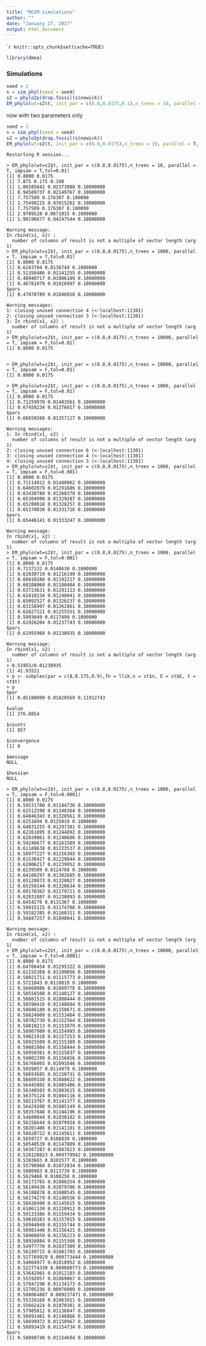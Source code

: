 ```yaml
---
title: "MCEM simulations"
author: ""
date: "January 27, 2017"
output: html_document
---
```


````r
knitr::opts_chunk$set(cache=TRUE)
```

```r
library(dmea)
```

### Simulations


```r
seed = 2
s = sim_phyl(seed = seed)
s2 = phylo2p(drop.fossil(s$newick)) 
EM_phylo(wt=s2$t, init_par = c(0.8,0.0175,0.1),n_trees = 10, parallel = T, impsam = T,tol=0.01)
```


now with two parameters only

```r
seed = 2
s = sim_phyl(seed = seed)
s2 = phylo2p(drop.fossil(s$newick)) 
EM_phylo(wt=s2$t, init_par = c(0.8,0.0175),n_trees = 10, parallel = T, impsam = T,tol=0.01)
```


```{}
Restarting R session...

> EM_phylo(wt=s2$t, init_par = c(0.8,0.0175),n_trees = 10, parallel = T, impsam = T,tol=0.01)
[1] 0.8000 0.0175
[1] 7.875 0.175 0.100
[1] 1.06585642 0.02373088 0.10000000
[1] 0.94589737 0.02149767 0.10000000
[1] 7.757509 0.176307 0.100000
[1] 1.75498215 0.03915262 0.10000000
[1] 7.757509 0.176307 0.100000
[1] 2.9709528 0.0671015 0.1000000
[1] 1.90196677 0.04247544 0.10000000

Warning message:
In rbind(x1, x2) :
  number of columns of result is not a multiple of vector length (arg 1)
> EM_phylo(wt=s2$t, init_par = c(0.8,0.0175),n_trees = 1000, parallel = T, impsam = T,tol=0.01)
[1] 0.8000 0.0175
[1] 0.6243704 0.0138749 0.1000000
[1] 0.51356486 0.01141255 0.10000000
[1] 0.48940717 0.01086109 0.10000000
[1] 0.46781079 0.01016997 0.10000000
$pars
[1] 0.47070789 0.01046018 0.10000000

Warning messages:
1: closing unused connection 4 (<-localhost:11301) 
2: closing unused connection 3 (<-localhost:11301) 
3: In rbind(x1, x2) :
  number of columns of result is not a multiple of vector length (arg 1)
> EM_phylo(wt=s2$t, init_par = c(0.8,0.0175),n_trees = 10000, parallel = T, impsam = F,tol=0.01)
[1] 0.8000 0.0175


> EM_phylo(wt=s2$t, init_par = c(0.8,0.0175),n_trees = 10000, parallel = T, impsam = F,tol=0.01)
[1] 0.8000 0.0175

> EM_phylo(wt=s2$t, init_par = c(0.8,0.0175),n_trees = 1000, parallel = T, impsam = F,tol=0.01)
[1] 0.8000 0.0175
[1] 0.71259970 0.01483561 0.10000000
[1] 0.67458234 0.01376017 0.10000000
$pars
[1] 0.66650268 0.01357127 0.10000000

Warning messages:
1: In rbind(x1, x2) :
  number of columns of result is not a multiple of vector length (arg 1)
2: closing unused connection 6 (<-localhost:11301) 
3: closing unused connection 4 (<-localhost:11301) 
4: closing unused connection 3 (<-localhost:11301) 
> EM_phylo(wt=s2$t, init_par = c(0.8,0.0175),n_trees = 1000, parallel = T, impsam = F,tol=0.001)
[1] 0.8000 0.0175
[1] 0.71114912 0.01480062 0.10000000
[1] 0.64602079 0.01291686 0.10000000
[1] 0.63438780 0.01268378 0.10000000
[1] 0.65304990 0.01329287 0.10000000
[1] 0.65200018 0.01328257 0.10000000
[1] 0.65370038 0.01331716 0.10000000
$pars
[1] 0.65446141 0.01333247 0.10000000

Warning message:
In rbind(x1, x2) :
  number of columns of result is not a multiple of vector length (arg 1)
> EM_phylo(wt=s2$t, init_par = c(0.8,0.0175),n_trees = 1000, parallel = T, impsam = F,tol=0.001)
[1] 0.8000 0.0175
[1] 0.7137132 0.0148630 0.1000000
[1] 0.62030719 0.01216199 0.10000000
[1] 0.60810288 0.01192217 0.10000000
[1] 0.60208060 0.01180404 0.10000000
[1] 0.63723631 0.01291113 0.10000000
[1] 0.62410234 0.01248041 0.10000000
[1] 0.65092527 0.01326237 0.10000000
[1] 0.63156997 0.01262861 0.10000000
[1] 0.62827321 0.01255551 0.10000000
[1] 0.5993049 0.0117499 0.1000000
[1] 0.61926204 0.01237743 0.10000000
$pars
[1] 0.61955968 0.01238935 0.10000000

Warning message:
In rbind(x1, x2) :
  number of columns of result is not a multiple of vector length (arg 1)
> 0.51955/0.01238935
[1] 41.93521
> p <- subplex(par = c(8,0.175,0.9),fn = llik,n = st$n, E = st$E, t = st$t)
> p
$par
[1] 0.85108099 0.01820569 0.11912743

$value
[1] 276.8854

$counts
[1] 857

$convergence
[1] 0

$message
NULL

$hessian
NULL

> EM_phylo(wt=s2$t, init_par = c(0.8,0.0175),n_trees = 1000, parallel = T, impsam = F,tol=0.0001)
[1] 0.8000 0.0175
[1] 0.59531700 0.01144736 0.10000000
[1] 0.62512590 0.01248364 0.10000000
[1] 0.64846343 0.01320561 0.10000000
[1] 0.6251694 0.0125019 0.1000000
[1] 0.64031255 0.01297381 0.10000000
[1] 0.62261895 0.01244892 0.10000000
[1] 0.62039061 0.01240606 0.10000000
[1] 0.59246677 0.01161589 0.10000000
[1] 0.61189638 0.01223537 0.10000000
[1] 0.58977227 0.01156303 0.10000000
[1] 0.61530427 0.01229844 0.10000000
[1] 0.62006217 0.01239952 0.10000000
[1] 0.6239509 0.0124768 0.1000000
[1] 0.64180297 0.01302685 0.10000000
[1] 0.65120873 0.01328027 0.10000000
[1] 0.65250144 0.01328634 0.10000000
[1] 0.60170362 0.01179711 0.10000000
[1] 0.62031087 0.01238893 0.10000000
[1] 0.6454276 0.0131367 0.1000000
[1] 0.59915115 0.01174708 0.10000000
[1] 0.59182385 0.01160311 0.10000000
[1] 0.56687257 0.01090041 0.10000000

Warning message:
In rbind(x1, x2) :
  number of columns of result is not a multiple of vector length (arg 1)
> EM_phylo(wt=s2$t, init_par = c(0.8,0.0175),n_trees = 10000, parallel = T, impsam = F,tol=0.0001)
[1] 0.8000 0.0175
[1] 0.64766454 0.01295322 0.10000000
[1] 0.61155369 0.01199056 0.10000000
[1] 0.58021711 0.01115773 0.10000000
[1] 0.5721043 0.0110019 0.1000000
[1] 0.56668986 0.01089778 0.10000000
[1] 0.58558108 0.01148127 0.10000000
[1] 0.56601515 0.01088444 0.10000000
[1] 0.58590416 0.01148684 0.10000000
[1] 0.58686189 0.01150671 0.10000000
[1] 0.58824909 0.01153404 0.10000000
[1] 0.58782739 0.01152564 0.10000000
[1] 0.58810213 0.01153079 0.10000000
[1] 0.58907909 0.01154993 0.10000000
[1] 0.59021918 0.01157253 0.10000000
[1] 0.58925509 0.01155389 0.10000000
[1] 0.59081984 0.01158444 0.10000000
[1] 0.58950361 0.01155837 0.10000000
[1] 0.59002299 0.01156856 0.10000000
[1] 0.56766065 0.01091646 0.10000000
[1] 0.5859057 0.0114879 0.1000000
[1] 0.58693685 0.01150731 0.10000000
[1] 0.56609330 0.01088622 0.10000000
[1] 0.56445802 0.01085486 0.10000000
[1] 0.56348503 0.01083615 0.10000000
[1] 0.56375124 0.01084116 0.10000000
[1] 0.58213767 0.01141377 0.10000000
[1] 0.56429208 0.01085149 0.10000000
[1] 0.58357848 0.01144196 0.10000000
[1] 0.54600044 0.01030182 0.10000000
[1] 0.56156644 0.01079924 0.10000000
[1] 0.58201406 0.01141101 0.10000000
[1] 0.58428722 0.01145611 0.10000000
[1] 0.5659727 0.0108839 0.1000000
[1] 0.58540539 0.01147809 0.10000000
[1] 0.56567283 0.01087823 0.10000000
[1] 0.528120823 0.009779942 0.100000000
[1] 0.5383683 0.0101577 0.1000000
[1] 0.55790960 0.01072834 0.10000000
[1] 0.5800983 0.0113739 0.1000000
[1] 0.5629466 0.0108258 0.1000000
[1] 0.56173765 0.01080254 0.10000000
[1] 0.56149430 0.01079786 0.10000000
[1] 0.56188878 0.01080545 0.10000000
[1] 0.58174279 0.01140556 0.10000000
[1] 0.58426990 0.01145615 0.10000000
[1] 0.61061130 0.01220912 0.10000000
[1] 0.59133386 0.01159434 0.10000000
[1] 0.59010383 0.01157015 0.10000000
[1] 0.58944949 0.01155744 0.10000000
[1] 0.58981440 0.01156421 0.10000000
[1] 0.58968059 0.01156223 0.10000000
[1] 0.58926884 0.01155366 0.10000000
[1] 0.54977770 0.01037309 0.10000000
[1] 0.56249715 0.01081703 0.10000000
[1] 0.527769929 0.009773444 0.100000000
[1] 0.54004977 0.01018952 0.10000000
[1] 0.522774330 0.009680773 0.100000000
[1] 0.53642965 0.01012103 0.10000000
[1] 0.55592057 0.01069067 0.10000000
[1] 0.57847298 0.01134173 0.10000000
[1] 0.52705236 0.00976009 0.10000000
[1] 0.508064887 0.009237471 0.100000000
[1] 0.55326168 0.01063911 0.10000000
[1] 0.55662424 0.01070381 0.10000000
[1] 0.57985012 0.01136847 0.10000000
[1] 0.58491461 0.01146866 0.10000000
[1] 0.58699972 0.01150967 0.10000000
[1] 0.58893419 0.01154734 0.10000000
$pars
[1] 0.58890740 0.01154694 0.10000000
```


